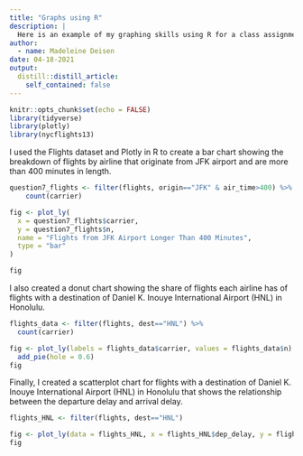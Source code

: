 ```yaml
---
title: "Graphs using R"
description: |
  Here is an example of my graphing skills using R for a class assignment.
author:
  - name: Madeleine Deisen
date: 04-18-2021
output:
  distill::distill_article:
    self_contained: false
---
```


```r
knitr::opts_chunk$set(echo = FALSE)
library(tidyverse)
library(plotly)
library(nycflights13)
```

I used the Flights dataset and Plotly in R to create a bar chart showing the breakdown of flights by airline that originate from JFK airport and are more than 400 minutes in length.

```r
question7_flights <- filter(flights, origin=="JFK" & air_time>400) %>%
    count(carrier)

fig <- plot_ly(
  x = question7_flights$carrier,
  y = question7_flights$n,
  name = "Flights from JFK Airport Longer Than 400 Minutes",
  type = "bar"
)

fig
```

I also created a donut chart showing the share of flights each airline has of flights with a destination of Daniel K. Inouye International Airport (HNL) in Honolulu.

```r
flights_data <- filter(flights, dest=="HNL") %>%
  count(carrier)

fig <- plot_ly(labels = flights_data$carrier, values = flights_data$n) %>%
  add_pie(hole = 0.6)
fig
```

Finally, I created a scatterplot chart for flights with a destination of Daniel K. Inouye International Airport (HNL) in Honolulu that shows the relationship between the departure delay and arrival delay.

```r
flights_HNL <- filter(flights, dest=="HNL")

fig <- plot_ly(data = flights_HNL, x = flights_HNL$dep_delay, y = flights_HNL$arr_delay)
fig 

```

